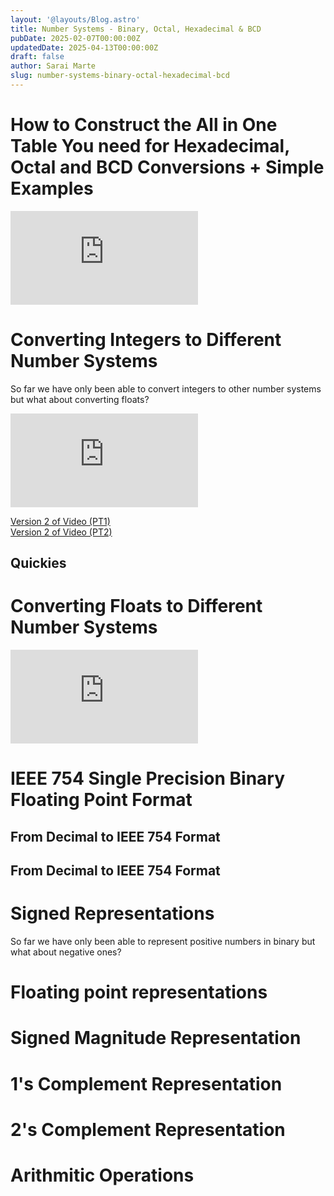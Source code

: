 ```yaml
---
layout: '@layouts/Blog.astro'
title: Number Systems - Binary, Octal, Hexadecimal & BCD
pubDate: 2025-02-07T00:00:00Z 
updatedDate: 2025-04-13T00:00:00Z
draft: false
author: Sarai Marte
slug: number-systems-binary-octal-hexadecimal-bcd
---
```



<RuleBox>

# How to Construct the All in One Table You need for Hexadecimal, Octal and BCD Conversions + Simple Examples
<iframe src="https://www.youtube.com/embed/QG5olwnRAPk?si=nJ4k5dLZlpyQYKLQ&amp;start=5" title="YouTube video player" frameborder="0" allow="accelerometer; autoplay; clipboard-write; encrypted-media; gyroscope; picture-in-picture; web-share" referrerpolicy="strict-origin-when-cross-origin" allowfullscreen></iframe>

</RuleBox>

# Converting Integers to Different Number Systems 

So far we have only been able to convert integers to other number systems but what about converting floats?

<iframe src="https://www.youtube.com/embed/r3gihu5LAsM?si=2PcI6kTL8_dG57HJ&amp;start=5" title="YouTube video player" frameborder="0" allow="accelerometer; autoplay; clipboard-write; encrypted-media; gyroscope; picture-in-picture; web-share" referrerpolicy="strict-origin-when-cross-origin" allowfullscreen></iframe>

<a href = "https://youtu.be/uTNnf8nxVw0?si=HfP1KCIwJHAjyyv8&t=5"> Version 2 of Video (PT1) </a>
<br/>
<a href = "https://youtu.be/EcNM-xf_yPE?si=FBrKNvFLoW4e0oug&t=5"> Version 2 of Video (PT2) </a>

## Quickies

<Quickie t = "Binary to Decimal" a = "https://youtu.be/Yt7aSS5Te10?si=9OhjmJ76HaL9TKfW&t=5">
</Quickie>

# Converting Floats to Different Number Systems 

<iframe src="https://www.youtube.com/embed/RYVFaJ8uZpc?si=h6fNIdsSTk-xbvxb&amp;start=5" title="YouTube video player" frameborder="0" allow="accelerometer; autoplay; clipboard-write; encrypted-media; gyroscope; picture-in-picture; web-share" referrerpolicy="strict-origin-when-cross-origin" allowfullscreen></iframe>

# IEEE 754 Single Precision Binary Floating Point Format 

## From Decimal to IEEE 754 Format

## From Decimal to IEEE 754 Format

# Signed Representations 

So far we have only been able to represent positive numbers in binary but what about negative ones?

# Floating point representations 

# Signed Magnitude Representation

# 1's Complement Representation

# 2's Complement Representation 

# Arithmitic Operations

